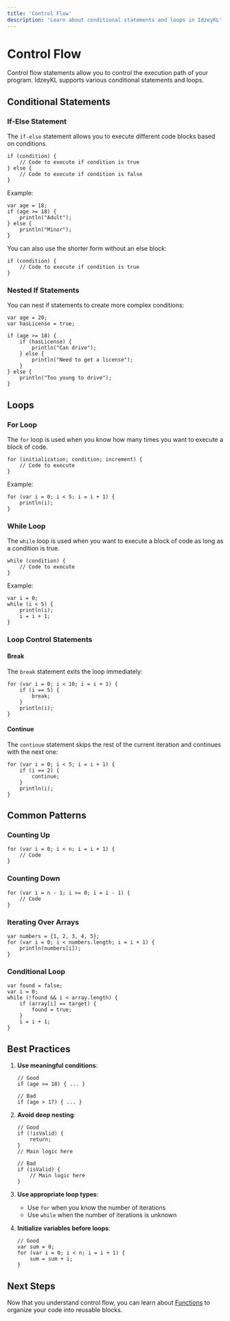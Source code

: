 ```yaml
---
title: 'Control Flow'
description: 'Learn about conditional statements and loops in IdzeyKL'
---
```


# Control Flow

Control flow statements allow you to control the execution path of your program. IdzeyKL supports various conditional statements and loops.

## Conditional Statements

### If-Else Statement

The `if-else` statement allows you to execute different code blocks based on conditions.

```ikl
if (condition) {
    // Code to execute if condition is true
} else {
    // Code to execute if condition is false
}
```

Example:
```ikl
var age = 18;
if (age >= 18) {
    println("Adult");
} else {
    println("Minor");
}
```

You can also use the shorter form without an else block:
```ikl
if (condition) {
    // Code to execute if condition is true
}
```

### Nested If Statements

You can nest if statements to create more complex conditions:
```ikl
var age = 20;
var hasLicense = true;

if (age >= 18) {
    if (hasLicense) {
        println("Can drive");
    } else {
        println("Need to get a license");
    }
} else {
    println("Too young to drive");
}
```

## Loops

### For Loop

The `for` loop is used when you know how many times you want to execute a block of code.

```ikl
for (initialization; condition; increment) {
    // Code to execute
}
```

Example:
```ikl
for (var i = 0; i < 5; i = i + 1) {
    println(i);
}
```

### While Loop

The `while` loop is used when you want to execute a block of code as long as a condition is true.

```ikl
while (condition) {
    // Code to execute
}
```

Example:
```ikl
var i = 0;
while (i < 5) {
    println(i);
    i = i + 1;
}
```

### Loop Control Statements

#### Break

The `break` statement exits the loop immediately:
```ikl
for (var i = 0; i < 10; i = i + 1) {
    if (i == 5) {
        break;
    }
    println(i);
}
```

#### Continue

The `continue` statement skips the rest of the current iteration and continues with the next one:
```ikl
for (var i = 0; i < 5; i = i + 1) {
    if (i == 2) {
        continue;
    }
    println(i);
}
```

## Common Patterns

### Counting Up
```ikl
for (var i = 0; i < n; i = i + 1) {
    // Code
}
```

### Counting Down
```ikl
for (var i = n - 1; i >= 0; i = i - 1) {
    // Code
}
```

### Iterating Over Arrays
```ikl
var numbers = {1, 2, 3, 4, 5};
for (var i = 0; i < numbers.length; i = i + 1) {
    println(numbers[i]);
}
```

### Conditional Loop
```ikl
var found = false;
var i = 0;
while (!found && i < array.length) {
    if (array[i] == target) {
        found = true;
    }
    i = i + 1;
}
```

## Best Practices

1. **Use meaningful conditions**:
   ```ikl
   // Good
   if (age >= 18) { ... }
   
   // Bad
   if (age > 17) { ... }
   ```

2. **Avoid deep nesting**:
   ```ikl
   // Good
   if (!isValid) {
       return;
   }
   // Main logic here
   
   // Bad
   if (isValid) {
       // Main logic here
   }
   ```

3. **Use appropriate loop types**:
   - Use `for` when you know the number of iterations
   - Use `while` when the number of iterations is unknown

4. **Initialize variables before loops**:
   ```ikl
   // Good
   var sum = 0;
   for (var i = 0; i < n; i = i + 1) {
       sum = sum + i;
   }
   ```

## Next Steps

Now that you understand control flow, you can learn about [Functions](/idzeykl/functions) to organize your code into reusable blocks. 